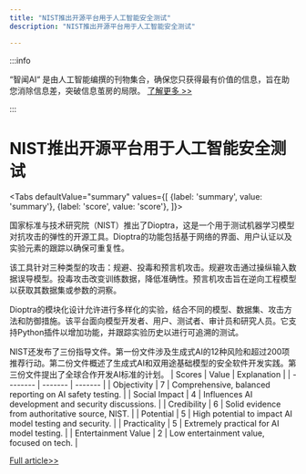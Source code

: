 ```yaml
---
title: "NIST推出开源平台用于人工智能安全测试"
description: "NIST推出开源平台用于人工智能安全测试"

---
```



:::info

“智闻AI“ 是由人工智能编撰的刊物集合，确保您只获得最有价值的信息，旨在助您消除信息差，突破信息茧房的局限。  [了解更多 >>](/)

:::

# NIST推出开源平台用于人工智能安全测试


<Tabs
	defaultValue="summary"
	values={[
	{label: 'summary', value: 'summary'},
	{label: 'score', value: 'score'},
]}>
<TabItem value="summary">


国家标准与技术研究院（NIST）推出了Dioptra，这是一个用于测试机器学习模型对抗攻击的弹性的开源工具。Dioptra的功能包括基于网络的界面、用户认证以及实验元素的跟踪以确保可重复性。

该工具针对三种类型的攻击：规避、投毒和预言机攻击。规避攻击通过操纵输入数据误导模型。投毒攻击改变训练数据，降低准确性。预言机攻击旨在逆向工程模型以获取其数据集或参数的洞察。

Dioptra的模块化设计允许进行多样化的实验，结合不同的模型、数据集、攻击方法和防御措施。该平台面向模型开发者、用户、测试者、审计员和研究人员。它支持Python插件以增加功能，并跟踪实验历史以进行可追溯的测试。

NIST还发布了三份指导文件。第一份文件涉及生成式AI的12种风险和超过200项推荐行动。第二份文件概述了生成式AI和双用途基础模型的安全软件开发实践。第三份文件提出了全球合作开发AI标准的计划。
</TabItem>
<TabItem value="score">
	| Scores     | Value   | Explanation |
	| -------- | ------- | ------- |
	| Objectivity  | 7    | Comprehensive, balanced reporting on AI safety testing.    |
	| Social Impact | 4     | Influences AI development and security discussions.    |
	| Credibility    | 6    | Solid evidence from authoritative source, NIST.    |
	| Potential    | 5    | High potential to impact AI model testing and security.    |
	| Practicality    | 5    | Extremely practical for AI model testing.    |
	| Entertainment Value    | 2    | Low entertainment value, focused on tech.    |
</TabItem>
</Tabs>

[Full article>>](https://yro.slashdot.org/story/24/08/04/021242/nist-releases-an-open-source-platform-for-ai-safety-testing?utm_source=rss1.0mainlinkanon&utm_medium=feed)
